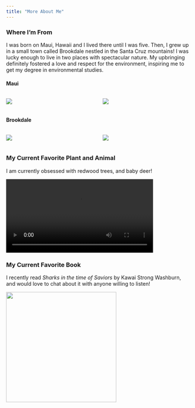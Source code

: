 ```yaml
---
title: "More About Me"
---
```


### Where I'm From 

I was born on Maui, Hawaii and I lived there until I was five. Then, I grew up in a small town called Brookdale nestled in the Santa Cruz mountains! I was lucky enough to live in two places with spectacular nature. My upbringing definitely fostered a love and respect for the environment, inspiring me to get my degree in environmental studies.

#### Maui 

::: {.columns}
::: {.column width="50%"}
![](me&dad.JPG)  
:::

::: {.column width="50%"}
![](bridge.png)  
:::
:::

#### Brookdale 
::: {.columns}
::: {.column width="50%"}
![](rainbow.jpeg)  
:::

::: {.column width="50%"}
![](mushroomlog.png)  
:::
:::
### My Current Favorite Plant and Animal 

I am currently obsessed with redwood trees, and baby deer! 

<video width="400" controls>
  <source src="deer.mov" type="video/mp4">
</video>

### My Current Favorite Book 

I recently read *Sharks in the time of Saviors* by Kawai Strong Washburn, and would love to chat about it with anyone willing to listen!

<img src="book.png" width="300">
